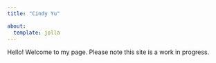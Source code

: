 ```yaml
---
title: "Cindy Yu"

about:
  template: jolla
---
```


Hello! Welcome to my page. Please note this site is a work in progress.
